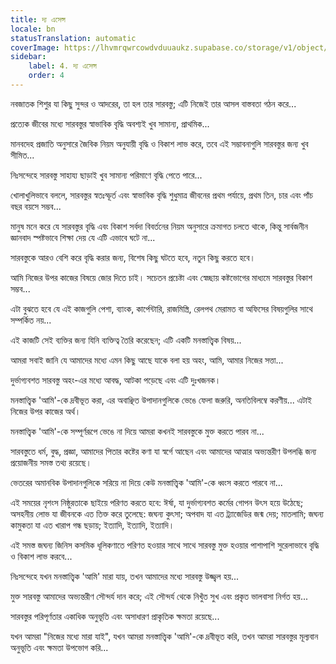 ```yaml
---
title: দ্য এসেন্স
locale: bn
statusTranslation: automatic
coverImage: https://lhvmrqwrcowdvduuaukz.supabase.co/storage/v1/object/public/strapi-uploads/small_cover-tratado-de-psicologia-revolucionaria.webp-5e15e1cec4e0ebebcde5d7fc7565d8fd.webp
sidebar:
    label: 4. দ্য এসেন্স
    order: 4
---
```

নবজাতক শিশুর যা কিছু সুন্দর ও আদরের, তা হল তার সারবস্তু; এটি নিজেই তার আসল বাস্তবতা গঠন করে...

প্রত্যেক জীবের মধ্যে সারবস্তুর স্বাভাবিক বৃদ্ধি অবশ্যই খুব সামান্য, প্রাথমিক...

মানবদেহ প্রজাতি অনুসারে জৈবিক নিয়ম অনুযায়ী বৃদ্ধি ও বিকাশ লাভ করে, তবে এই সম্ভাবনাগুলি সারবস্তুর জন্য খুব সীমিত...

নিঃসন্দেহে সারবস্তু সাহায্য ছাড়াই খুব সামান্য পরিমাণে বৃদ্ধি পেতে পারে...

খোলাখুলিভাবে বললে, সারবস্তুর স্বতঃস্ফূর্ত এবং স্বাভাবিক বৃদ্ধি শুধুমাত্র জীবনের প্রথম পর্যায়ে, প্রথম তিন, চার এবং পাঁচ বছর বয়সে সম্ভব...

মানুষ মনে করে যে সারবস্তুর বৃদ্ধি এবং বিকাশ সর্বদা বিবর্তনের নিয়ম অনুসারে ক্রমাগত চলতে থাকে, কিন্তু সার্বজনীন জ্ঞানবাদ স্পষ্টভাবে শিক্ষা দেয় যে এটি এভাবে ঘটে না...

সারবস্তুকে আরও বেশি করে বৃদ্ধি করার জন্য, বিশেষ কিছু ঘটতে হবে, নতুন কিছু করতে হবে।

আমি নিজের উপর কাজের বিষয়ে জোর দিতে চাই। সচেতন প্রচেষ্টা এবং স্বেচ্ছায় কষ্টভোগের মাধ্যমে সারবস্তুর বিকাশ সম্ভব...

এটা বুঝতে হবে যে এই কাজগুলি পেশা, ব্যাংক, কার্পেন্টারি, রাজমিস্ত্রি, রেলপথ মেরামত বা অফিসের বিষয়গুলির সাথে সম্পর্কিত নয়...

এই কাজটি সেই ব্যক্তির জন্য যিনি ব্যক্তিত্ব তৈরি করেছেন; এটি একটি মনস্তাত্ত্বিক বিষয়...

আমরা সবাই জানি যে আমাদের মধ্যে এমন কিছু আছে যাকে বলা হয় অহং, আমি, আমার নিজের সত্তা...

দুর্ভাগ্যবশত সারবস্তু অহং-এর মধ্যে আবদ্ধ, আটকা পড়েছে এবং এটি দুঃখজনক।

মনস্তাত্ত্বিক 'আমি'-কে দ্রবীভূত করা, এর অবাঞ্ছিত উপাদানগুলিকে ভেঙে ফেলা জরুরি, অনতিবিলম্বে করণীয়... এটাই নিজের উপর কাজের অর্থ।

মনস্তাত্ত্বিক 'আমি'-কে সম্পূর্ণরূপে ভেঙে না দিয়ে আমরা কখনই সারবস্তুকে মুক্ত করতে পারব না...

সারবস্তুতে ধর্ম, বুদ্ধ, প্রজ্ঞা, আমাদের পিতার কষ্টের কণা যা স্বর্গে আছেন এবং আমাদের আত্মার অভ্যন্তরীণ উপলব্ধি জন্য প্রয়োজনীয় সমস্ত তথ্য রয়েছে।

ভেতরের অমানবিক উপাদানগুলিকে সরিয়ে না দিয়ে কেউ মনস্তাত্ত্বিক 'আমি'-কে ধ্বংস করতে পারবে না...

এই সময়ের নৃশংস নিষ্ঠুরতাকে ছাইয়ে পরিণত করতে হবে: ঈর্ষা, যা দুর্ভাগ্যবশত কর্মের গোপন উৎস হয়ে উঠেছে; অসহনীয় লোভ যা জীবনকে এত তিক্ত করে তুলেছে: জঘন্য কুৎসা; অপবাদ যা এত ট্র্যাজেডির জন্ম দেয়; মাতলামি; জঘন্য কামুকতা যা এত খারাপ গন্ধ ছড়ায়; ইত্যাদি, ইত্যাদি, ইত্যাদি।

এই সমস্ত জঘন্য জিনিস কসমিক ধূলিকণাতে পরিণত হওয়ার সাথে সাথে সারবস্তু মুক্ত হওয়ার পাশাপাশি সুরেলাভাবে বৃদ্ধি ও বিকাশ লাভ করবে...

নিঃসন্দেহে যখন মনস্তাত্ত্বিক 'আমি' মারা যায়, তখন আমাদের মধ্যে সারবস্তু উজ্জ্বল হয়...

মুক্ত সারবস্তু আমাদের অভ্যন্তরীণ সৌন্দর্য দান করে; এই সৌন্দর্য থেকে নিখুঁত সুখ এবং প্রকৃত ভালবাসা নির্গত হয়...

সারবস্তুর পরিপূর্ণতার একাধিক অনুভূতি এবং অসাধারণ প্রাকৃতিক ক্ষমতা রয়েছে...

যখন আমরা "নিজের মধ্যে মারা যাই", যখন আমরা মনস্তাত্ত্বিক 'আমি'-কে দ্রবীভূত করি, তখন আমরা সারবস্তুর মূল্যবান অনুভূতি এবং ক্ষমতা উপভোগ করি...

